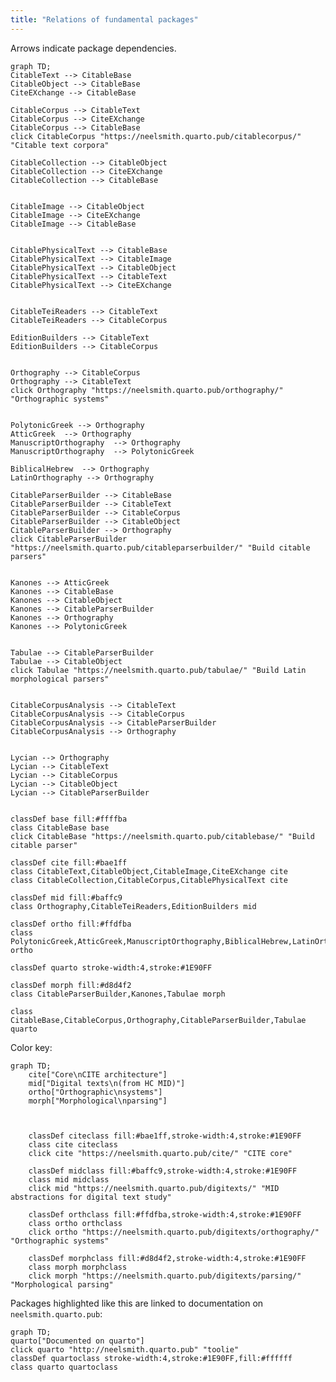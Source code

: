 ```yaml
---
title: "Relations of fundamental packages"
---
```


Arrows indicate package dependencies.

```mermaid
graph TD;
CitableText --> CitableBase
CitableObject --> CitableBase
CiteEXchange --> CitableBase

CitableCorpus --> CitableText
CitableCorpus --> CiteEXchange
CitableCorpus --> CitableBase
click CitableCorpus "https://neelsmith.quarto.pub/citablecorpus/" "Citable text corpora"

CitableCollection --> CitableObject
CitableCollection --> CiteEXchange
CitableCollection --> CitableBase


CitableImage --> CitableObject
CitableImage --> CiteEXchange
CitableImage --> CitableBase


CitablePhysicalText --> CitableBase
CitablePhysicalText --> CitableImage
CitablePhysicalText --> CitableObject
CitablePhysicalText --> CitableText
CitablePhysicalText --> CiteEXchange


CitableTeiReaders --> CitableText
CitableTeiReaders --> CitableCorpus

EditionBuilders --> CitableText
EditionBuilders --> CitableCorpus


Orthography --> CitableCorpus
Orthography --> CitableText
click Orthography "https://neelsmith.quarto.pub/orthography/" "Orthographic systems"


PolytonicGreek --> Orthography
AtticGreek  --> Orthography
ManuscriptOrthography  --> Orthography
ManuscriptOrthography  --> PolytonicGreek

BiblicalHebrew  --> Orthography
LatinOrthography --> Orthography

CitableParserBuilder --> CitableBase
CitableParserBuilder --> CitableText
CitableParserBuilder --> CitableCorpus
CitableParserBuilder --> CitableObject
CitableParserBuilder --> Orthography
click CitableParserBuilder "https://neelsmith.quarto.pub/citableparserbuilder/" "Build citable parsers"


Kanones --> AtticGreek
Kanones --> CitableBase
Kanones --> CitableObject
Kanones --> CitableParserBuilder
Kanones --> Orthography
Kanones --> PolytonicGreek


Tabulae --> CitableParserBuilder
Tabulae --> CitableObject
click Tabulae "https://neelsmith.quarto.pub/tabulae/" "Build Latin morphological parsers"


CitableCorpusAnalysis --> CitableText
CitableCorpusAnalysis --> CitableCorpus
CitableCorpusAnalysis --> CitableParserBuilder
CitableCorpusAnalysis --> Orthography


Lycian --> Orthography
Lycian --> CitableText
Lycian --> CitableCorpus
Lycian --> CitableObject
Lycian --> CitableParserBuilder


classDef base fill:#ffffba
class CitableBase base
click CitableBase "https://neelsmith.quarto.pub/citablebase/" "Build citable parser"

classDef cite fill:#bae1ff
class CitableText,CitableObject,CitableImage,CiteEXchange cite
class CitableCollection,CitableCorpus,CitablePhysicalText cite

classDef mid fill:#baffc9
class Orthography,CitableTeiReaders,EditionBuilders mid

classDef ortho fill:#ffdfba
class PolytonicGreek,AtticGreek,ManuscriptOrthography,BiblicalHebrew,LatinOrthography,Lycian ortho

classDef quarto stroke-width:4,stroke:#1E90FF

classDef morph fill:#d8d4f2
class CitableParserBuilder,Kanones,Tabulae morph

class CitableBase,CitableCorpus,Orthography,CitableParserBuilder,Tabulae quarto
```


Color key:


```mermaid
graph TD;
    cite["Core\nCITE architecture"]
    mid["Digital texts\n(from HC MID)"]
    ortho["Orthographic\nsystems"]
    morph["Morphological\nparsing"]

 

    classDef citeclass fill:#bae1ff,stroke-width:4,stroke:#1E90FF
    class cite citeclass
    click cite "https://neelsmith.quarto.pub/cite/" "CITE core"

    classDef midclass fill:#baffc9,stroke-width:4,stroke:#1E90FF
    class mid midclass
    click mid "https://neelsmith.quarto.pub/digitexts/" "MID abstractions for digital text study"

    classDef orthclass fill:#ffdfba,stroke-width:4,stroke:#1E90FF
    class ortho orthclass
    click ortho "https://neelsmith.quarto.pub/digitexts/orthography/" "Orthographic systems"

    classDef morphclass fill:#d8d4f2,stroke-width:4,stroke:#1E90FF
    class morph morphclass
    click morph "https://neelsmith.quarto.pub/digitexts/parsing/" "Morphological parsing"

```



Packages highlighted like this are linked to documentation on `neelsmith.quarto.pub`:

```mermaid
graph TD;
quarto["Documented on quarto"]
click quarto "http://neelsmith.quarto.pub" "toolie"
classDef quartoclass stroke-width:4,stroke:#1E90FF,fill:#ffffff
class quarto quartoclass
```

